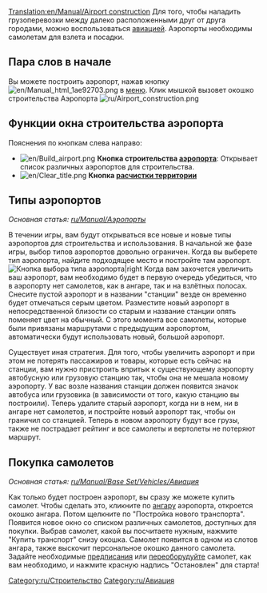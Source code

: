 [[Translation:en/Manual/Airport construction]]
{{ru/Оглавление}}
Для того, чтобы наладить грузоперевозки между далеко расположенными друг от друга городами, можно воспользоваться [[ru/Manual/Base Set/Vehicles/Авиация|авиацией]]. Аэропорты необходимы самолетам для взлета и посадки.

==Пара слов в начале==

Вы можете построить аэропорт, нажав кнопку [[File:en/Manual html 1ae92703.png]] в [[ru/Manual/Интерфейс игры|меню]]. Клик мышкой вызовет окошко строительства Аэропорта [[File:ru/Airport construction.png|frame|none]]

==Функции окна строительства аэропорта==

Пояснения по кнопкам слева направо:

* [[File:en/Build airport.png]] '''Кнопка строительства [[ru/Manual/Аэропорты|аэропорта]]''': Открывает список различных аэропортов для строительства.
* [[File:en/Clear title.png]] '''Кнопка [[ru/Manual/Ландшафтный дизайн|расчистки территории]]'''

==Типы аэропортов==

''Основная статья: [[ru/Manual/Аэропорты]]''

В течении игры, вам будут открываться все новые и новые типы аэропортов для строительства и использования. В начальной же фазе игры, выбор типов аэропортов довольно ограничен. Когда вы выберете тип аэропорта, найдите подходящее место и постройте там аэропорт.
[[File:ru/Airport-selection1.png|none|frame|Кнопка выбора типа аэропорта|right]]
Когда вам захочется увеличить ваш аэропорт, вам необходимо будет в первую очередь убедиться, что в аэропорту нет самолетов, как в ангаре, так и на взлётных полосах. Снесите пустой аэропорт и в названии "станции" везде он временно будет отмечаться серым цветом. Разместите новый аэропорт в непосредственной близости со старым и название станции опять поменяет цвет на обычный. С этого момента все самолеты, которые были привязаны маршрутами с предыдущим аэропортом, автоматически будут использовать новый, большой аэропорт.

Существует иная стратегия. Для того, чтобы увеличить аэропорт и при этом не потерять пассажиров и товары, которые есть сейчас на станции, вам нужно пристроить впритык к существующему аэропорту автобусную или грузовую станцию так, чтобы она не мешала новому аэропорту. У вас возле названия станции должен появится значок автобуса или грузовика (в зависимости от того, какую станцию вы построили). Теперь удалите старый аэропорт, когда ни в нем, ни в ангаре нет самолетов, и постройте новый аэропорт так, чтобы он граничил со станцией. Теперь в новом аэропорту будут все грузы, также не пострадает рейтинг и все самолеты и вертолеты не потеряют маршрут.

==Покупка самолетов==

''Основная статья: [[ru/Manual/Base Set/Vehicles/Авиация]]''

Как только будет построен аэропорт, вы сразу же можете купить самолет. Чтобы сделать это, кликните по [[ru/Manual/Депо|ангару]] аэропорта, откроется окошко ангара. Потом щелкните по "Постройка нового транспорта". Появится новое окно со списком различных самолетов, доступных для покупки. Выбрав самолет, какой вы посчитаете нужным, нажмите "Купить транспорт" снизу окошка. Самолет появится в одном из слотов ангара, также выскочит персональное окошко данного самолета. Задайте необходимые [[ru/Manual/Задания|предписания]] или [[ru/Manual/Переоборудование|переоборудуйте]] самолет, как вам необходимо, и нажмите красную надпись "Остановлен" для старта!


[[Category:ru/Строительство]]
[[Category:ru/Авиация]]